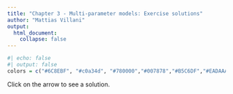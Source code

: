 ```yaml
---
title: "Chapter 3 - Multi-parameter models: Exercise solutions"
author: "Mattias Villani"
output:
  html_document:
    collapse: false
---
```


```r
#| echo: false
#| output: false
colors = c("#6C8EBF", "#c0a34d", "#780000","#007878","#B5C6DF","#EADAAA","#AE6666")
```

Click on the arrow to see a solution.

